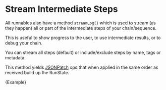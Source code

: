 
# Stream Intermediate Steps

All runnables also have a method `streamLog()` which is used to stream (as they happen) all or part of the intermediate steps of your chain/sequence.

This is useful to show progress to the user, to use intermediate results, or to debug your chain.

You can stream all steps (default) or include/exclude steps by name, tags or metadata.

This method yields [JSONPatch](https://jsonpatch.com/) ops that when applied in the same order as received build up the RunState.

<CodeBlock language="typescript">{Example}</CodeBlock>
